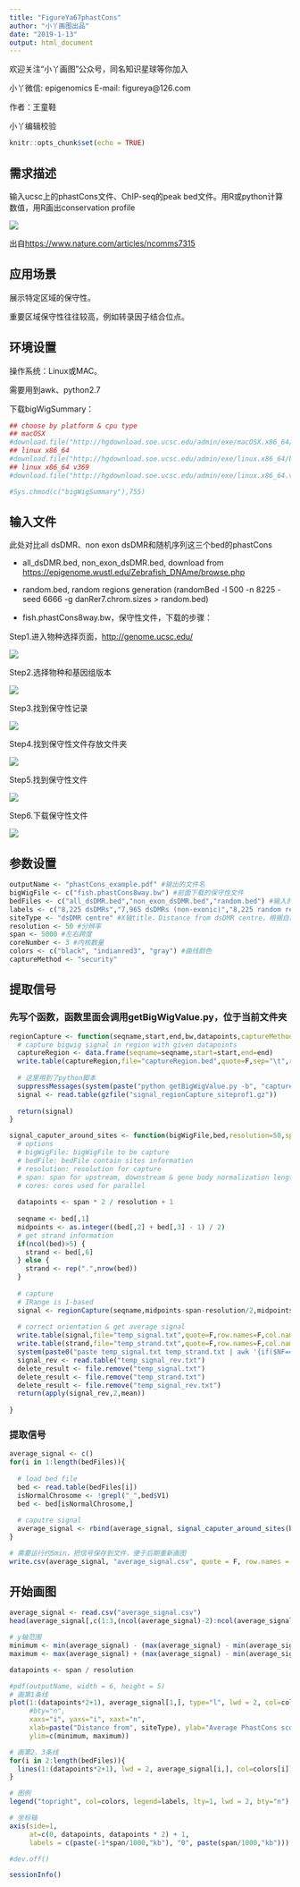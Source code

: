 ```yaml
---
title: "FigureYa67phastCons"
author: "小丫画图出品"
date: "2019-1-13"
output: html_document
---
```

欢迎关注“小丫画图”公众号，同名知识星球等你加入

小丫微信: epigenomics  E-mail: figureya@126.com

作者：王童鞋

小丫编辑校验

```r
knitr::opts_chunk$set(echo = TRUE)
```

## 需求描述

输入ucsc上的phastCons文件、ChIP-seq的peak bed文件。用R或python计算数值，用R画出conservation profile

![](example.png)

出自<https://www.nature.com/articles/ncomms7315>

## 应用场景

展示特定区域的保守性。

重要区域保守性往往较高，例如转录因子结合位点。

## 环境设置

操作系统：Linux或MAC。

需要用到awk、python2.7

下载bigWigSummary：

```r
## choose by platform & cpu type
## macOSX
#download.file("http://hgdownload.soe.ucsc.edu/admin/exe/macOSX.x86_64/bigWigSummary","bigWigSummary")
## linux x86_64
#download.file("http://hgdownload.soe.ucsc.edu/admin/exe/linux.x86_64/bigWigSummary","bigWigSummary")
## linux x86_64 v369
#download.file("http://hgdownload.soe.ucsc.edu/admin/exe/linux.x86_64.v369/bigWigSummary","bigWigSummary")

#Sys.chmod(c("bigWigSummary"),755)
```

## 输入文件

此处对比all dsDMR、non exon dsDMR和随机序列这三个bed的phastCons

- all_dsDMR.bed, non_exon_dsDMR.bed, download from <https://epigenome.wustl.edu/Zebrafish_DNAme/browse.php>

- random.bed, random regions generation (randomBed -l 500 -n 8225 -seed 6666 -g danRer7.chrom.sizes > random.bed)

- fish.phastCons8way.bw，保守性文件，下载的步骤：

Step1.进入物种选择页面，<http://genome.ucsc.edu/>

![](Step1.png)

Step2.选择物种和基因组版本

![](Step2.png)

Step3.找到保守性记录

![](Step3.png)

Step4.找到保守性文件存放文件夹

![](Step4.png)

Step5.找到保守性文件

![](Step5.png)

Step6.下载保守性文件

![](Step6.png)

## 参数设置

```r
outputName <- "phastCons_example.pdf" #输出的文件名
bigWigFile <- c("fish.phastCons8way.bw") #前面下载的保守性文件
bedFiles <- c("all_dsDMR.bed","non_exon_dsDMR.bed","random.bed") #输入的想要对比的bed文件
labels <- c("8,225 dsDMRs","7,965 dsDMRs (non-exonic)","8,225 random regions") #图例里标注的内容
siteType <- "dsDMR centre" #X轴title，Distance from dsDMR centre，根据自己数据来修改
resolution <- 50 #分辨率
span <- 5000 #左右跨度
coreNumber <- 3 #内核数量
colors <- c("black", "indianred3", "gray") #曲线颜色
captureMethod <- "security" 
```

## 提取信号

### 先写个函数，函数里面会调用getBigWigValue.py，位于当前文件夹

```r
regionCapture <- function(seqname,start,end,bw,datapoints,captureMethod="security",cores=4L) {
  # capture bigwig signal in region with given datapoints
  captureRegion <- data.frame(seqname=seqname,start=start,end=end)
  write.table(captureRegion,file="captureRegion.bed",quote=F,sep="\t",row.names=F,col.names=F)
  
  # 这里用到了python脚本
  suppressMessages(system(paste("python getBigWigValue.py -b", "captureRegion.bed", "-w", bw, "-n regionCapture", "-p", cores,"-s", datapoints, "-m", captureMethod)))
  signal <- read.table(gzfile("signal_regionCapture_siteprof1.gz"))
  
  return(signal)
}

signal_caputer_around_sites <- function(bigWigFile,bed,resolution=50,span=3000,captureMethod="security",cores=4L) {
  # options
  # bigWigFile: bigWigFile to be capture
  # bedFile: bedFile contain sites information
  # resolution: resolution for capture
  # span: span for upstream, downstream & gene body normalization length
  # cores: cores used for parallel
  
  datapoints <- span * 2 / resolution + 1
  
  seqname <- bed[,1]
  midpoints <- as.integer((bed[,2] + bed[,3] - 1) / 2)
  # get strand information
  if(ncol(bed)>5) { 
    strand <- bed[,6]
  } else {
    strand <- rep(".",nrow(bed))
  }
  
  # capture
  # IRange is 1-based
  signal <- regionCapture(seqname,midpoints-span-resolution/2,midpoints+span+resolution/2,bigWigFile,datapoints,captureMethod,cores)
  
  # correct orientation & get average signal
  write.table(signal,file="temp_signal.txt",quote=F,row.names=F,col.names=F,sep="\t")
  write.table(strand,file="temp_strand.txt",quote=F,row.names=F,col.names=F,sep="\t")
  system(paste0("paste temp_signal.txt temp_strand.txt | awk '{if($NF==",'"',"+",'"',") {for(i=1;i<NF-1;i++) printf $i",'"',"\t",'"',"; print $(NF-1)} else {for(i=NF-1;i>1;i--) printf $i",'"',"\t",'"',"; print $1}}' > temp_signal_rev.txt"))
  signal_rev <- read.table("temp_signal_rev.txt")
  delete_result <- file.remove("temp_signal.txt")
  delete_result <- file.remove("temp_strand.txt")
  delete_result <- file.remove("temp_signal_rev.txt")
  return(apply(signal_rev,2,mean))
  
}
```

### 提取信号

```r
average_signal <- c()
for(i in 1:length(bedFiles)){
  
  # load bed file
  bed <- read.table(bedFiles[i])
  isNormalChrosome <- !grepl("_",bed$V1)
  bed <- bed[isNormalChrosome,]
  
  # caputre signal
  average_signal <- rbind(average_signal, signal_caputer_around_sites(bigWigFile, bed, resolution=resolution, span=span, captureMethod=captureMethod, cores=as.integer(coreNumber)))
}

# 需要运行约5min，把信号保存到文件，便于后期重新画图
write.csv(average_signal, "average_signal.csv", quote = F, row.names = F)
```

## 开始画图

```r
average_signal <- read.csv("average_signal.csv")
head(average_signal[,c(1:3,(ncol(average_signal)-2):ncol(average_signal))])

# y轴范围
minimum <- min(average_signal) - (max(average_signal) - min(average_signal)) * 0.1
maximum <- max(average_signal) + (max(average_signal) - min(average_signal)) * 0.1 * length(bedFiles)

datapoints <- span / resolution

#pdf(outputName, width = 6, height = 5)
# 画第1条线
plot(1:(datapoints*2+1), average_signal[1,], type="l", lwd = 2, col=colors[1], 
     #bty="n", 
     xaxs="i", yaxs="i", xaxt="n", 
     xlab=paste("Distance from", siteType), ylab="Average PhastCons score", 
     ylim=c(minimum, maximum))

# 画第2、3条线
for(i in 2:length(bedFiles)){
  lines(1:(datapoints*2+1), lwd = 2, average_signal[i,], col=colors[i])
}

# 图例
legend("topright", col=colors, legend=labels, lty=1, lwd = 2, bty="n")

# 坐标轴
axis(side=1, 
     at=c(0, datapoints, datapoints * 2) + 1, 
     labels = c(paste(-1*span/1000,"kb"), "0", paste(span/1000,"kb")))

#dev.off()
```

```r
sessionInfo()
```